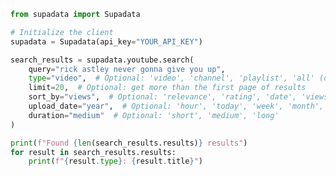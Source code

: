 ```python Python
from supadata import Supadata

# Initialize the client
supadata = Supadata(api_key="YOUR_API_KEY")

search_results = supadata.youtube.search(
    query="rick astley never gonna give you up",
    type="video",  # Optional: 'video', 'channel', 'playlist', 'all' (default 'all')
    limit=20,  # Optional: get more than the first page of results
    sort_by="views",  # Optional: 'relevance', 'rating', 'date', 'views'
    upload_date="year",  # Optional: 'hour', 'today', 'week', 'month', 'year'
    duration="medium"  # Optional: 'short', 'medium', 'long'
)

print(f"Found {len(search_results.results)} results")
for result in search_results.results:
    print(f"{result.type}: {result.title}")
```